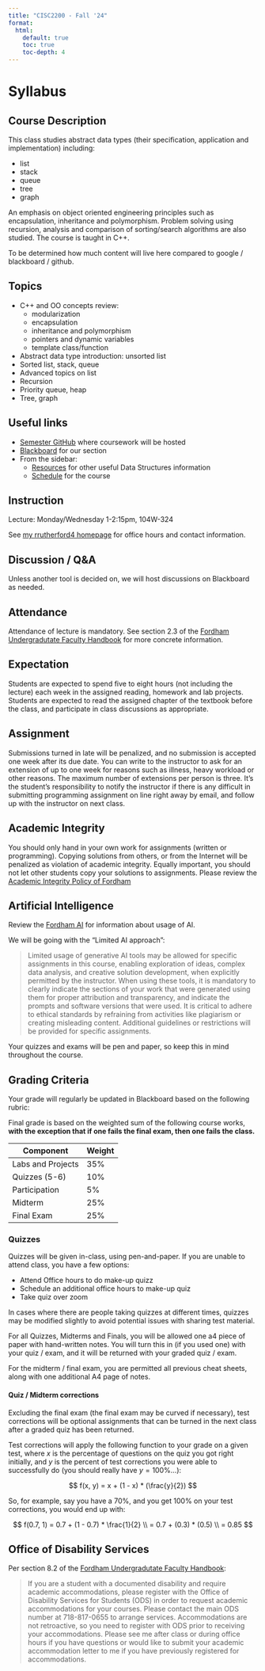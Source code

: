 ```yaml
---
title: "CISC2200 - Fall '24"
format:
  html:
    default: true
    toc: true
    toc-depth: 4
---
```


# Syllabus

## Course Description

This class studies abstract data types (their specification, application and implementation) including:

- list
- stack
- queue
- tree
- graph

An emphasis on object oriented engineering principles such as encapsulation, inheritance and polymorphism.
Problem solving using recursion, analysis and comparison of sorting/search algorithms are also studied.
The course is taught in C++.

To be determined how much content will live here compared to google / blackboard / github.

## Topics

- C++ and OO concepts review:
  - modularization
  - encapsulation
  - inheritance and polymorphism
  - pointers and dynamic variables
  - template class/function
- Abstract data type introduction: unsorted list
- Sorted list, stack, queue
- Advanced topics on list
- Recursion
- Priority queue, heap
- Tree, graph

## Useful links

- [Semester GitHub](https://github.com/CISC2200-Fall-24-Fordham) where coursework will be hosted
- [Blackboard](https://fordham.blackboard.com/ultra/courses/_6188150_1/outline) for our section
- From the sidebar:
  - [Resources](./resources.qmd) for other useful Data Structures information
  - [Schedule](./schedule.qmd) for the course

## Instruction

Lecture: Monday/Wednesday 1-2:15pm, 104W-324

See [my rrutherford4 homepage](../../index.qmd) for office hours and contact information.

## Discussion / Q&A

Unless another tool is decided on, we will host discussions on Blackboard as needed.

## Attendance

Attendance of lecture is mandatory. See section 2.3 of the [Fordham Undergradutate Faculty Handbook](https://www.fordham.edu/resources/policies/undergraduate-faculty-handbook/classes-and-exams/#syllabus) for more concrete information.

## Expectation

Students are expected to spend five to eight hours (not including the lecture) each week in the assigned reading, homework and lab projects.
Students are expected to read the assigned chapter of the textbook before the class, and participate in class discussions as appropriate.

## Assignment

Submissions turned in late will be penalized, and no submission is accepted one week after its due date.
You can write to the instructor to ask for an extension of up to one week for reasons such as illness, heavy workload or other reasons.
The maximum number of extensions per person is three.
It's the student's responsibility to notify the instructor if there is any difficult in submitting programming assignment on line right away by email, and follow up with the instructor on next class.

## Academic Integrity

You should only hand in your own work for assignments (written or programming).
Copying solutions from others, or from the Internet will be penalized as violation of academic integrity.
Equally important, you should not let other students copy your solutions to assignments.
Please review the [Academic Integrity Policy of Fordham](https://www.fordham.edu/resources/policies/academic-integrity-policy/standards-of-academic-integrity/)

## Artificial Intelligence

Review the [Fordham AI](https://fordham.edu/ai) for information about usage of AI.

We will be going with the "Limited AI approach":

> Limited usage of generative AI tools may be allowed for specific assignments in this
course, enabling exploration of ideas, complex data analysis, and creative solution
development, when explicitly permitted by the instructor. When using these tools, it is
mandatory to clearly indicate the sections of your work that were generated using them
for proper attribution and transparency, and indicate the prompts and software
versions that were used. It is critical to adhere to ethical standards by refraining from
activities like plagiarism or creating misleading content. Additional guidelines or
restrictions will be provided for specific assignments.

::: {.callout-warning}
Your quizzes and exams will be pen and paper, so keep this in mind throughout the course.
:::

## Grading Criteria

Your grade will regularly be updated in Blackboard based on the following rubric:

Final grade is based on the weighted sum of the following course works, **with the exception that if one fails the final exam, then one fails the class.**

| Component         | Weight |
|-------------------|--------|
| Labs and Projects | 35%    |
| Quizzes (5-6)     | 10%    |
| Participation     | 5%     |
| Midterm           | 25%    |
| Final Exam        | 25%    |

### Quizzes

Quizzes will be given in-class, using pen-and-paper. If you are unable to attend class,
you have a few options:

* Attend Office hours to do make-up quizz
* Schedule an additional office hours to make-up quiz
* Take quiz over zoom

In cases where there are people taking quizzes at different times, quizzes may be modified
slightly to avoid potential issues with sharing test material.

For all Quizzes, Midterms and Finals, you will be allowed one a4 piece of paper with hand-written notes.
You will turn this in (if you used one) with your quiz / exam, and it will be returned with your graded quiz / exam.

For the midterm / final exam, you are permitted all previous cheat sheets, along with one additional A4 page of notes.

#### Quiz / Midterm corrections

Excluding the final exam (the final exam may be curved if necessary), test corrections will
be optional assignments that can be turned in the next class after a graded quiz has been returned.

Test corrections will apply the following function to your grade on a given test, where $x$ is the
percentage of questions on the quiz you got right initially, and $y$ is the percent of test corrections
you were able to successfully do (you should really have $y = 100\%$...):

$$ f(x, y) = x + (1 - x) * (\frac{y}{2}) $$

So, for example, say you have a $70\%$, and you get $100\%$ on your test corrections, you would end up with:

$$ f(0.7, 1) = 0.7 + (1 - 0.7) * \frac{1}{2} \\ = 0.7 + (0.3) * (0.5) \\ = 0.85 $$

## Office of Disability Services

Per section 8.2 of the [Fordham Undergradutate Faculty Handbook](https://www.fordham.edu/resources/policies/undergraduate-faculty-handbook/supporting-student-success/):

> If you are a student with a documented disability and require academic accommodations, please register with the Office of Disability Services for Students (ODS) in order to request academic accommodations for your courses.
Please contact the main ODS number at 718-817-0655 to arrange services.
Accommodations are not retroactive, so you need to register with ODS prior to receiving your accommodations.
Please see me after class or during office hours if you have questions or would like to submit your academic accommodation letter to me if you have previously registered for accommodations.
